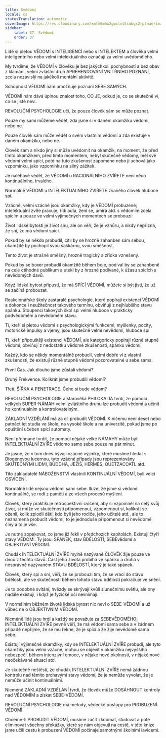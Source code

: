 ```yaml
---
title: Svědomí
locale: cs
statusTranslation: automatic
coverImage: https://res.cloudinary.com/xmfm6mhw3gwctndtcubgx2rptnae/image/upload/v1740337243/small_cover_educacion_fundamental_a051170f1c.webp
sidebar:
    label: 37. Svědomí
    order: 37
---
```

Lidé si pletou VĚDOMÍ s INTELIGENCÍ nebo s INTELEKTEM a člověka velmi inteligentního nebo velmi intelektuálního označují za velmi uvědomělého.

My tvrdíme, že VĚDOMÍ v člověku je bez jakýchkoli pochybností a bez obav z klamání, velmi zvláštní druh APREHENDOVÁNÍ VNITŘNÍHO POZNÁNÍ, zcela nezávislý na jakékoli mentální aktivitě.

Schopnost VĚDOMÍ nám umožňuje poznání SEBE SAMÝCH.

VĚDOMÍ nám dává úplnou znalost toho, CO JE, odkud je, co se skutečně ví, co se jistě neví.

REVOLUČNÍ PSYCHOLOGIE učí, že pouze člověk sám se může poznat.

Pouze my sami můžeme vědět, zda jsme si v daném okamžiku vědomi, nebo ne.

Pouze člověk sám může vědět o svém vlastním vědomí a zda existuje v daném okamžiku, nebo ne.

Člověk sám a nikdo jiný si může uvědomit na okamžik, na moment, že před tímto okamžikem, před tímto momentem, nebyl skutečně vědomý, měl své vědomí velmi spící, poté na tuto zkušenost zapomene nebo ji uchová jako vzpomínku, jako vzpomínku na silný zážitek.

Je naléhavé vědět, že VĚDOMÍ u RACIONÁLNÍHO ZVÍŘETE není něco kontinuálního, trvalého.

Normálně VĚDOMÍ u INTELEKTUÁLNÍHO ZVÍŘETE zvaného člověk hluboce spí.

Vzácné, velmi vzácné jsou okamžiky, kdy je VĚDOMÍ probuzené; intelektuální zvíře pracuje, řídí auta, žení se, umírá atd. s vědomím zcela spícím a pouze ve velmi výjimečných momentech se probouzí:

Život lidské bytosti je život snu, ale on věří, že je vzhůru, a nikdy nepřizná, že sní, že má vědomí spící.

Pokud by se někdo probudil, cítil by se hrozně zahanben sám sebou, okamžitě by pochopil svou šaškárnu, svou směšnost.

Tento život je strašně směšný, hrozně tragický a zřídka vznešený.

Pokud by se boxer probudil okamžitě během boje, podíval by se zahanbeně na celé ctihodné publikum a utekl by z hrozné podívané, k úžasu spících a nevědomých davů.

Když lidská bytost připustí, že má SPÍCÍ VĚDOMÍ, můžete si být jisti, že už se začíná probouzet.

Reakcionářské školy zastaralé psychologie, které popírají existenci VĚDOMÍ a dokonce i neužitečnost takového termínu, obviňují z nejhlubšího stavu spánku. Stoupenci takových škol spí velmi hluboce v prakticky podvědomém a nevědomém stavu.

Ti, kteří si pletou vědomí s psychologickými funkcemi; myšlenky, pocity, motorické impulsy a vjemy, jsou skutečně velmi nevědomí, hluboce spí.

Ti, kteří připouštějí existenci VĚDOMÍ, ale kategoricky popírají různé stupně vědomí, obviňují z nedostatku vědomé zkušenosti, spánku vědomí.

Každý, kdo se někdy momentálně probudil, velmi dobře ví z vlastní zkušenosti, že existují různé stupně vědomí pozorovatelné u sebe sama.

První Čas. Jak dlouho jsme zůstali vědomi?

Druhý Frekvence. Kolikrát jsme probudili vědomí?

Třetí. ŠÍŘKA A PENETRACE. Čeho si bude vědom?

REVOLUČNÍ PSYCHOLOGIE a starověká PHILOKALIA tvrdí, že pomocí velkých SUPER-NÁMAH velmi zvláštního druhu lze probudit vědomí a učinit ho kontinuálním a kontrolovatelným.

ZÁKLADNÍ VZDĚLÁNÍ má za cíl probudit VĚDOMÍ. K ničemu není deset nebo patnáct let studia ve škole, na vysoké škole a na univerzitě, pokud jsme po opuštění učeben spící automaty.

Není přehnané tvrdit, že pomocí nějaké velké NÁMAHY může být INTELEKTUÁLNÍ ZVÍŘE vědomo samo sebe pouze na pár minut.

Je jasné, že v tom dnes bývají vzácné výjimky, které musíme hledat s Diogenovou lucernou, tyto vzácné případy jsou reprezentovány SKUTEČNÝMI LIDMI, BUDDHA, JEŽÍŠ, HERMES, QUETZACOATL atd.

Tito zakladatelé NÁBOŽENSTVÍ vlastnili KONTINUÁLNÍ VĚDOMÍ, byli velcí OSVÍCENÍ.

Normálně lidé nejsou vědomi sami sebe. Iluze, že jsme si vědomi kontinuálně, se rodí z paměti a ze všech procesů myšlení.

Člověk, který praktikuje retrospektivní cvičení, aby si vzpomněl na celý svůj život, si může ve skutečnosti připomenout, vzpomenout si, kolikrát se oženil, kolik zplodil dětí, kdo byli jeho rodiče, jeho učitelé atd., ale to neznamená probudit vědomí, to je jednoduše připomenout si nevědomé činy a to je vše.

Je nutné zopakovat, co jsme již řekli v předchozích kapitolách. Existují čtyři stavy VĚDOMÍ. Ty jsou: SPÁNEK, stav BDĚLOSTÍ, SEBEvědomí a OBJEKTIVNÍ VĚDOMÍ.

Chudák INTELEKTUÁLNÍ ZVÍŘE mylně nazývané ČLOVĚK žije pouze ve dvou z těchto stavů. Část jeho života probíhá ve spánku a druhá v nesprávně nazývaném STAVU BDĚLOSTÍ, který je také spánek.

Člověk, který spí a sní, věří, že se probouzí tím, že se vrací do stavu bdělosti, ale ve skutečnosti během tohoto stavu bdělosti pokračuje ve snění.

Je to podobné svítání, hvězdy se skrývají kvůli slunečnímu světlu, ale ony nadále existují, i když je fyzické oči nevnímají.

V normálním běžném životě lidská bytost nic neví o SEBE-VĚDOMÍ a už vůbec ne o OBJEKTIVNÍM VĚDOMÍ.

Nicméně lidé jsou hrdí a každý se považuje za SEBEVĚDOMÉHO; INTELEKTUÁLNÍ ZVÍŘE pevně věří, že má vědomí sama sebe a v žádném případě nepřijme, že se mu řekne, že je spící a že žije nevědomě sama sebe.

Existují výjimečné okamžiky, kdy se INTELEKTUÁLNÍ ZVÍŘE probudí, ale tyto okamžiky jsou velmi vzácné, mohou se objevit v okamžiku nejvyššího nebezpečí, během intenzivní emoce, v nějaké nové okolnosti, v nějaké nové neočekávané situaci atd.

Je skutečně neštěstí, že chudák INTELEKTUÁLNÍ ZVÍŘE nemá žádnou kontrolu nad těmito prchavými stavy vědomí, že je nemůže vyvolat, že je nemůže učinit kontinuálními.

Nicméně ZÁKLADNÍ VZDĚLÁNÍ tvrdí, že člověk může DOSÁHNOUT kontroly nad VĚDOMÍM a získat SEBE-VĚDOMÍ.

REVOLUČNÍ PSYCHOLOGIE má metody, vědecké postupy pro PROBUZENÍ VĚDOMÍ.

Chceme-li PROBUDIT VĚDOMÍ, musíme začít zkoumat, studovat a poté eliminovat všechny překážky, které se nám objevují na cestě, v této knize jsme učili cestu k probuzení VĚDOMÍ počínaje samotnými školními lavicemi.

